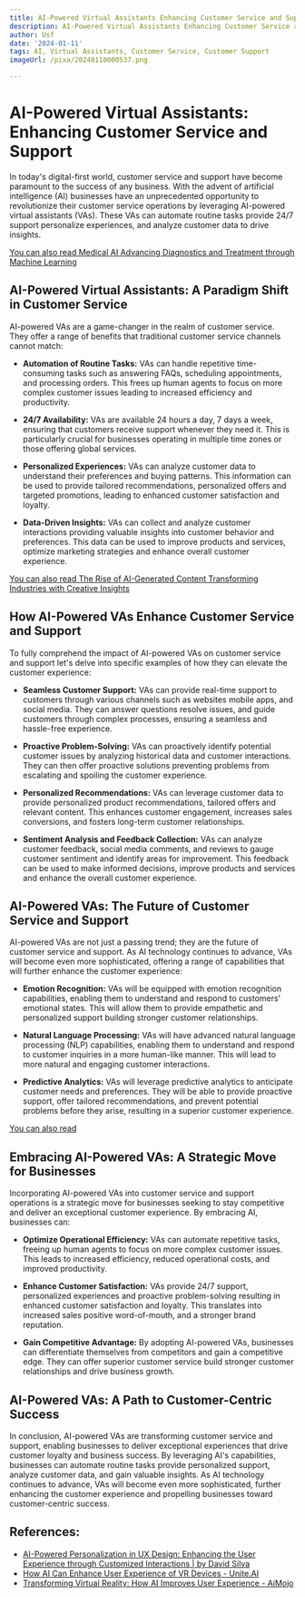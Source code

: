 ```yaml
---
title: AI-Powered Virtual Assistants Enhancing Customer Service and Support
description: AI-Powered Virtual Assistants Enhancing Customer Service and Support
author: Usf
date: '2024-01-11'
tags: AI, Virtual Assistants, Customer Service, Customer Support
imageUrl: /pixa/20240118000537.png

---
```

# AI-Powered Virtual Assistants: Enhancing Customer Service  and Support

In today's digital-first world, customer service and support have become paramount to the  success of any business. With the advent of artificial intelligence (AI)  businesses have an unprecedented opportunity to revolutionize their customer service operations  by leveraging AI-powered virtual assistants (VAs). These VAs can automate routine tasks provide 24/7 support personalize  experiences, and analyze customer data to drive insights.

[You can also read Medical AI Advancing Diagnostics and Treatment through Machine Learning](Medical%20AI%20Advancing%20Diagnostics%20and%20Treatment%20through%20Machine%20Learning)


## AI-Powered Virtual Assistants:  A Paradigm Shift in Customer Service

AI-powered VAs are a game-changer in the realm of customer service. They offer a range of benefits that traditional customer  service channels cannot match:

- **Automation of Routine Tasks:** VAs can handle repetitive time-consuming tasks such as answering FAQs, scheduling appointments, and processing orders. This frees up human agents to focus on more complex customer issues  leading to increased efficiency  and productivity.

- **24/7 Availability:** VAs are available 24 hours a day,  7 days a week, ensuring that customers  receive support whenever they need it. This is  particularly  crucial for businesses operating  in multiple time zones or  those offering global services.

- **Personalized  Experiences:** VAs can analyze customer data to understand their preferences and buying patterns. This information can  be used to provide tailored recommendations, personalized  offers and targeted promotions, leading to enhanced customer satisfaction and loyalty.

- **Data-Driven Insights:** VAs can collect and analyze  customer interactions providing valuable insights  into customer behavior and preferences. This data can be used to improve products and services, optimize marketing  strategies  and  enhance overall customer experience.

[You can also read The Rise of AI-Generated Content Transforming Industries with Creative Insights](The%20Rise%20of%20AI-Generated%20Content%20Transforming%20Industries%20with%20Creative%20Insights)


## How AI-Powered  VAs Enhance Customer Service and  Support

To  fully comprehend the impact of AI-powered  VAs on customer service and support  let's delve  into specific examples  of how they  can elevate the customer experience:

- **Seamless Customer  Support:** VAs can provide real-time support to customers through various channels such as websites mobile apps, and social media. They can answer questions resolve issues, and  guide customers through complex processes,  ensuring a seamless  and hassle-free experience.

- **Proactive Problem-Solving:** VAs can  proactively identify potential customer issues by analyzing historical data and customer interactions. They can  then offer proactive solutions preventing problems  from escalating and spoiling the customer experience.

- **Personalized Recommendations:** VAs can leverage  customer  data  to provide  personalized product recommendations, tailored offers and relevant content. This enhances customer engagement, increases sales conversions, and fosters long-term customer relationships.

- **Sentiment Analysis and  Feedback Collection:** VAs can  analyze customer feedback,  social media comments,  and reviews to gauge customer sentiment and identify areas for improvement. This feedback can be used to make informed decisions,  improve products  and  services and enhance the overall customer experience.

## AI-Powered VAs: The Future of Customer Service and Support

AI-powered VAs are not just  a passing trend; they are the future of customer service and support.  As  AI technology continues to advance, VAs will become  even more sophisticated, offering a range of  capabilities that will further enhance the customer experience:

- **Emotion Recognition:** VAs will be equipped  with  emotion recognition capabilities, enabling them to understand and respond to customers' emotional states. This will allow them to provide empathetic and personalized support building stronger customer relationships.

- **Natural Language Processing:** VAs  will have advanced natural language processing (NLP) capabilities, enabling them to understand and respond to customer inquiries in a more human-like manner. This will  lead to more natural and engaging customer interactions.

- **Predictive Analytics:** VAs will leverage predictive analytics to anticipate customer needs  and preferences. They will be able to provide proactive support,  offer tailored recommendations, and prevent potential  problems before they arise, resulting in a superior  customer experience.

[You can also read ]()


## Embracing AI-Powered VAs: A Strategic Move for Businesses

Incorporating AI-powered VAs into customer  service and support operations is a strategic move  for businesses seeking to stay  competitive and deliver an exceptional customer experience. By embracing AI, businesses can:

- **Optimize Operational Efficiency:** VAs can automate repetitive tasks, freeing up human agents to focus on more complex customer issues. This leads to increased efficiency, reduced operational  costs, and improved productivity.

- **Enhance Customer Satisfaction:** VAs provide 24/7 support, personalized experiences and proactive problem-solving resulting  in enhanced  customer satisfaction and loyalty. This translates into increased sales positive word-of-mouth, and a stronger brand reputation.

- **Gain  Competitive Advantage:** By adopting  AI-powered VAs, businesses can differentiate themselves  from competitors and gain a  competitive edge.  They can offer superior customer service build stronger customer relationships and drive business growth.

## AI-Powered VAs: A Path  to Customer-Centric  Success

In conclusion, AI-powered VAs  are transforming customer service and support, enabling businesses to deliver exceptional experiences that drive  customer loyalty and business  success. By leveraging AI's capabilities, businesses can automate routine tasks provide personalized support, analyze customer data, and gain valuable insights. As AI technology  continues to advance, VAs will become even more sophisticated, further enhancing the customer experience and  propelling businesses toward customer-centric success.

## References:
- [AI-Powered Personalization in UX Design: Enhancing the User Experience through Customized Interactions | by David Silva](https://uxplanet.org/ai-powered-personalization-in-ux-design-enhancing-the-user-experience-through-customized-5b8d78129262)
- [How AI Can Enhance User Experience of VR Devices - Unite.AI](https://www.unite.ai/how-ai-can-enhance-user-experience-of-vr-devices/)
- [Transforming Virtual Reality: How AI Improves User Experience - AiMojo](https://aimojo.pro/virtual-reality-ai-user-experience/)
